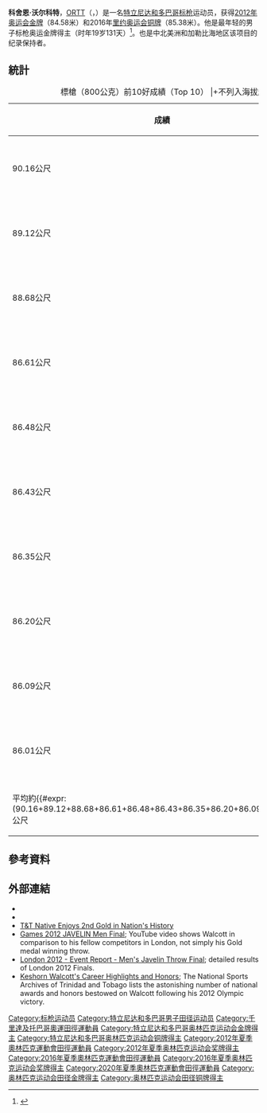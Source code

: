 {{NoteTA|1=zh-cn:0米;zh-hk:0米;zh-tw:0公尺}}
{{Infobox sportsperson
| name                      =Keshorn Walcott
| image                     =Keshorn Walcott - 2012 Olympics.jpg
| real_name                 =
| english_name              =Keshorn Walcott
| birth_name                =
| nationality               ={{TRI}}
| national_team             ={{TRI}}
| ethnicity                 =
| hometown                  =
| citizenship               =
| birth_date                ={{Birth date and age|year=1993|month=4|day=2}}
| birth_place               ={{TRI}}Toco
| death_date                =
| death_place               =
| resting_place             =
| residence                 ={{TRI}}Toco
| education                 =
| alma_mater                =
| years_active              =2009年－
| height                    ={{height|m=1.83}}
| weight                    ={{weight|kg=90}}
| spouse                    =
| country                   ={{TRI}}
| sport                     =田徑
| event=標槍
| collegeteam=
| team=
| coach=
| retired=
| worlds=
{{ubl
|'''2012年世界青年田徑錦標賽'''：標槍（800公克）第1名
|'''2014年IAAF世界挑戰賽北京站'''：標槍（800公克）第1名
|'''2017年世界田徑錦標賽'''：標槍（800公克）第7名
|'''2019年世界田徑錦標賽'''：標槍（800公克）第11名
}}
| regionals                 = 
{{ubl
|'''2010年加勒比自由貿易協會運動會（Under 20）'''：田徑標槍第一名
|'''2010年中美及加勒比青年田徑錦標賽（Under 20）'''：標槍（800公克）第一名
|'''2011年加勒比自由貿易協會運動會（Under 20）'''：田徑標槍（800公克）第一名
|'''2011年中美及加勒比青年田徑錦標賽（Under 20）'''：標槍（800公克）第四名
|'''2011年泛美運動會'''：田徑標槍（800公克）第七名
|'''2012年加勒比自由貿易協會運動會（Under 20）'''：標槍（800公克）第一名
|'''2012年中美及加勒比青年田徑錦標賽（Under 20）'''：標槍（800公克）第一名
|'''2014年IAAF洲際盃'''：標槍（800公克）第3名
|'''2015年泛美運動會'''：標槍（800公克）第一名
|'''2018年中美及加勒比運動會'''：田徑標槍（800公克）第一名
|'''2019年泛美運動會'''：田徑標槍（800公克）第二名
}}
| nationals=
| olympics=
{{ubl
|'''2012年夏季奧林匹克運動會'''：田徑標槍（800公克）第一名
|'''2016年夏季奧林匹克運動會'''：田徑標槍（800公克）第三名
}}
| commonwealth=
{{ubl
|'''2014年大英國協運動會'''：標槍（800公克）第二名
}}
| highestranking=
{{整齊列表|class=wikitable
|'''標槍'''|第三名（2015年8月18日）
}}
| pb=
{{ubl
|'''標槍（700公克）'''：66.72公尺（2009年）
|'''標槍（800公克）'''：90.16公尺（2015年 '''全國紀錄'''）
}}
| medaltemplates=
{{MedalCountry|{{TRI}}}}
{{MedalSport|男子田徑}}
{{MedalCompetition|加勒比自由貿易協會運動會（Under 20）}}
{{MedalGold|2010年英屬開曼群島喬治鎮|標槍}}
{{MedalGold|2011年牙買加聖詹姆斯蒙特哥貝|標槍（800公克）}}
{{MedalGold|2012年百慕達得文夏|標槍（800公克）}}
{{MedalCompetition|中美及加勒比青年田徑錦標賽（Under 20）}}
{{MedalGold|2010年多明尼加聖多明哥|標槍（800公克）}}
{{MedalGold|2012年薩爾瓦多聖薩爾瓦多|標槍（800公克）}}
{{MedalCompetition|世界青年田徑錦標賽}}
{{MedalGold|2012年西班牙加泰羅尼亞巴塞隆納|標槍（800公克）}}
{{MedalCompetition|夏季奧林匹克運動會}}
{{MedalGold|2012年英國英格蘭倫敦|標槍（800公克）}}
{{MedalBronze|2016年巴西里約熱內盧|標槍（800公克）}}
{{MedalCompetition|Joensuu Games}}
{{MedalBronze|2013年芬蘭約恩蘇|標槍（800公克）}}
{{MedalCompetition|IAAF世界挑戰賽北京站}}
{{MedalGold|2014年中國北京市朝陽區|標槍（800公克）}}
{{MedalCompetition|Janusz Sidło Memorial}}
{{MedalGold|2014年波蘭索波特|標槍（800公克）}}
{{MedalGold|2018年波蘭索波特|標槍（800公克）}}
{{MedalCompetition|大英國協運動會}}
{{MedalSilver|2014年英國蘇格蘭格拉斯哥|標槍（800公克）}}
{{MedalCompetition|Weltklasse Zürich}}
{{MedalSilver|2014年瑞士蘇黎世|標槍（800公克）}}
{{MedalCompetition|IAAF洲際盃}}
{{MedalBronze|2014年摩洛哥馬拉喀什|標槍（800公克）}}
{{MedalCompetition|Golden Gala}}
{{MedalBronze|2015年義大利羅馬|標槍（800公克）}}
{{MedalBronze|2017年義大利羅馬|標槍（800公克）}}
{{MedalCompetition|Athletissima}}
{{MedalGold|2015年瑞士洛桑|標槍（800公克）}}
{{MedalCompetition|泛美運動會}}
{{MedalGold|2015年加拿大安大略省多倫多|標槍（800公克）}}
{{MedalSilver|2019年祕魯利馬|標槍（800公克）}}
{{MedalCompetition|Hanžeković Memorial}}
{{MedalBronze|2015年克羅埃西亞札格雷布|標槍（800公克）}}
{{MedalCompetition|Memorial Van Damme}}
{{MedalBronze|2015年比利時布魯塞爾|標槍（800公克）}}
{{MedalCompetition|Bislett運動會}}
{{MedalBronze|2016年挪威奧斯陸|標槍（800公克）}}
{{MedalCompetition|倫敦大獎賽}}
{{MedalSilver|2016年英國英格蘭倫敦|標槍（800公克）}}
{{MedalCompetition|Paavo Nurmi Games}}
{{MedalBronze|2017年芬蘭土庫|標槍（800公克）}}
{{MedalBronze|2019年芬蘭土庫|標槍（800公克）}}
{{MedalCompetition|Savo Games}}
{{MedalGold|2017年芬蘭Lapinlahti|標槍（800公克）}}
{{MedalCompetition|Äänekoski Games}}
{{MedalGold|2018年芬蘭艾內科斯基|標槍（800公克）}}
{{MedalCompetition|中美及加勒比運動會}}
{{MedalGold|2018年哥倫比亞巴蘭基亞|標槍（800公克）}}
{{MedalCompetition|Kuortane Games}}
{{MedalSilver|2021年芬蘭Kuortane|標槍（800公克）}}
{{MedalCompetition|蓋茲赫德大獎賽}}
{{MedalBronze|2021年英國英格蘭蓋茲赫德|標槍（800公克）}}
| show-medals=
| updated=2021年7月13日
}}
'''科舍恩·沃尔科特'''，[[Order_of_the_Republic_of_Trinidad_and_Tobago|ORTT]]（{{lang-en|'''Keshorn "Keshie" Walcott'''}}，{{bd|1993年|4月2日||}}）是一名[[特立尼达和多巴哥|特立尼达和多巴哥]][[标枪|标枪]]运动员，获得[[2012年奥运会|2012年奥运会]][[金牌|金牌]]（84.58米）和2016年[[里约奥运会|里约奥运会]][[铜牌|铜牌]]（85.38米）。他是最年轻的男子标枪奥运金牌得主（时年19岁131天）<ref>{{cite news|url=http://www.iaaf.org/news/news/olympic-javelin-champion-keshorn-walcott-face|title=Olympic Champion Keshorn Walcott Faces the Press|last=Minshull|first=Phil|date=29 November 2012|work=IAAF General News|publisher=IAAF online press release|accessdate=29 March 2014}}</ref>。也是中北美洲和加勒比海地区该项目的纪录保持者。

== 統計 ==
{| class="wikitable"
|+標槍（800公克）前10好成績（Top 10）
|+不列入海拔超過1000公尺的成績
|-
! 成績 !! 時間 !! 地點
|-
| 90.16公尺 || 2015年7月9日 || {{CHE}}洛桑
|-
| 89.12公尺 || 2021年6月26日 || {{FIN}}Kuortane
|-
| 88.68公尺 || 2016年8月17日 || {{BRA}}里約熱內盧
|-
| 86.61公尺 || 2017年6月8日 || {{ITA}}羅馬
|-
| 86.48公尺 || 2017年6月13日 || {{FIN}}土庫
|-
| 86.43公尺 || 2015年6月7日 || {{UK}}英格蘭伯明罕
|-
| 86.35公尺 || 2016年6月9日 || {{NOR}}奧斯陸
|-
| 86.20公尺 || 2016年6月4日 || {{ITA}}羅馬
|-
| 86.09公尺 || 2019年6月11日 || {{FIN}}土庫
|-
| 86.01公尺 || 2017年8月10日 || {{UK}}英格蘭倫敦
|-
| 平均約{{#expr: (90.16+89.12+88.68+86.61+86.48+86.43+86.35+86.20+86.09+86.01)/10}}公尺
|}

== 參考資料 ==
{{Reflist}}

== 外部連結 ==
*{{IOC profile|id=keshorn-walcott}}
*{{IAAF name|249321}}
*[http://bleacherreport.com/articles/1294117-keshorn-walcott-trinidad-and-tobago-relishes-2nd-gold-medal-in-nations-history T&T Native Enjoys 2nd Gold in Nation's History]
*[https://www.youtube.com/watch?v=D7MB40wzos4|Olympic Games 2012 JAVELIN Men Final]; YouTube video shows Walcott in comparison to his fellow competitors in London, not simply his Gold medal winning throw.
*[http://www.iaaf.org/news/report/london-2012-event-report-mens-javelin-thr London 2012 - Event Report - Men's Javelin Throw Final]; detailed results of London 2012 Finals.
*[https://web.archive.org/web/20150727013441/http://www.sportarchivestt.com/athletes/keshorn-walcott/ Keshorn Walcott's Career Highlights and Honors]; The National Sports Archives of Trinidad and Tobago lists the astonishing number of national awards and honors bestowed on Walcott following his 2012 Olympic victory.

{{奥林匹克运动会田径比赛男子标枪冠军}}

{{Authority control}}

{{DEFAULTSORT:Walcott, Keshorn}}
[[Category:标枪运动员|Category:标枪运动员]]
[[Category:特立尼达和多巴哥男子田径运动员|Category:特立尼达和多巴哥男子田径运动员]]
[[Category:千里達及托巴哥奧運田徑運動員|Category:千里達及托巴哥奧運田徑運動員]]
[[Category:特立尼达和多巴哥奥林匹克运动会金牌得主|Category:特立尼达和多巴哥奥林匹克运动会金牌得主]]
[[Category:特立尼达和多巴哥奥林匹克运动会铜牌得主|Category:特立尼达和多巴哥奥林匹克运动会铜牌得主]]
[[Category:2012年夏季奧林匹克運動會田徑運動員|Category:2012年夏季奧林匹克運動會田徑運動員]]
[[Category:2012年夏季奥林匹克运动会奖牌得主|Category:2012年夏季奥林匹克运动会奖牌得主]]
[[Category:2016年夏季奧林匹克運動會田徑運動員|Category:2016年夏季奧林匹克運動會田徑運動員]]
[[Category:2016年夏季奥林匹克运动会奖牌得主|Category:2016年夏季奥林匹克运动会奖牌得主]]
[[Category:2020年夏季奧林匹克運動會田徑運動員|Category:2020年夏季奧林匹克運動會田徑運動員]]
[[Category:奥林匹克运动会田径金牌得主|Category:奥林匹克运动会田径金牌得主]]
[[Category:奥林匹克运动会田径铜牌得主|Category:奥林匹克运动会田径铜牌得主]]